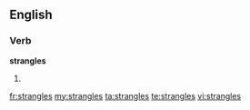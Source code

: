 ==English==

===Verb===
'''strangles'''

# {{third-person singular of|[[strangle]]}}

[[fr:strangles]]
[[my:strangles]]
[[ta:strangles]]
[[te:strangles]]
[[vi:strangles]]